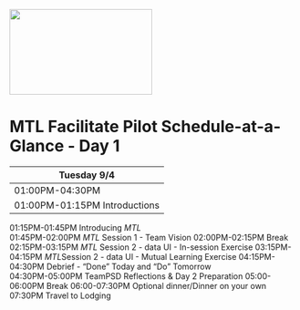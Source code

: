 
<img src = "https://github.com/lzim/teampsd/blob/teampsd_style/mtl_logo/mtl_facilitate_sq_sm.png"
     height = "150" width = "250">  
     
# MTL Facilitate Pilot Schedule-at-a-Glance - Day 1

Tuesday 9/4    |
------------   |
01:00PM-04:30PM  |
01:00PM-01:15PM Introductions  |
01:15PM-01:45PM Introducing *MTL*   
01:45PM-02:00PM *MTL* Session 1 - Team Vision 
02:00PM-02:15PM Break
02:15PM-03:15PM *MTL* Session 2 - data UI - In-session Exercise
03:15PM-04:15PM *MTL*Session 2 - data UI - Mutual Learning Exercise 
04:15PM-04:30PM Debrief - "Done" Today and "Do" Tomorrow   
04:30PM-05:00PM TeamPSD Reflections & Day 2 Preparation 
05:00-06:00PM Break 
06:00-07:30PM Optional dinner/Dinner on your own  
07:30PM Travel to Lodging 
